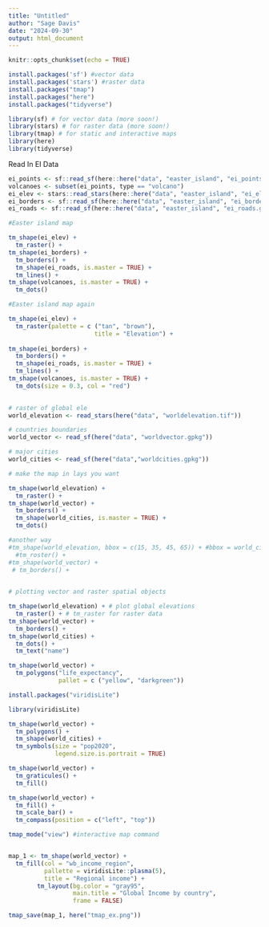 ```yaml
---
title: "Untitled"
author: "Sage Davis"
date: "2024-09-30"
output: html_document
---
```


```r
knitr::opts_chunk$set(echo = TRUE)
```

```r
install.packages('sf') #vector data
install.packages('stars') #raster data
install.packages("tmap")
install.packages("here")
install.packages("tidyverse")

```

```r
library(sf) # for vector data (more soon!)
library(stars) # for raster data (more soon!)
library(tmap) # for static and interactive maps
library(here)
library(tidyverse)
```

Read In EI Data

```r
ei_points <- sf::read_sf(here::here("data", "easter_island", "ei_points.gpkg"))
volcanoes <- subset(ei_points, type == "volcano")
ei_elev <- stars::read_stars(here::here("data", "easter_island", "ei_elev.tif"))
ei_borders <- sf::read_sf(here::here("data", "easter_island", "ei_border.gpkg"))
ei_roads <- sf::read_sf(here::here("data", "easter_island", "ei_roads.gpkg"))
```

```r
#Easter island map

tm_shape(ei_elev) +
  tm_raster() +
tm_shape(ei_borders) +
  tm_borders() +
  tm_shape(ei_roads, is.master = TRUE) +
  tm_lines() +
tm_shape(volcanoes, is.master = TRUE) +
  tm_dots()
```
```r
#Easter island map again

tm_shape(ei_elev) +
  tm_raster(palette = c ("tan", "brown"),
                        title = "Elevation") + 
  
tm_shape(ei_borders) +
  tm_borders() +
  tm_shape(ei_roads, is.master = TRUE) +
  tm_lines() +
tm_shape(volcanoes, is.master = TRUE) +
  tm_dots(size = 0.3, col = "red") 
  


```

```r
# raster of global ele
world_elevation <- read_stars(here("data", "worldelevation.tif"))

# countries boundaries
world_vector <- read_sf(here("data", "worldvector.gpkg"))

# major cities
world_cities <- read_sf(here("data","worldcities.gpkg"))

```


```r

# make the map in lays you want

tm_shape(world_elevation) +
  tm_raster() +
tm_shape(world_vector) +
  tm_borders() +
  tm_shape(world_cities, is.master = TRUE) +
  tm_dots()

#another way
#tm_shape(world_elevation, bbox = c(15, 35, 45, 65)) + #bbox = world_cities
  #tm_roster() +
#tm_shape(world_vector) +
 # tm_borders() +
  
```

```r
# plotting vector and raster spatial objects

tm_shape(world_elevation) + # plot global elevations
  tm_raster() + # tm_raster for raster data
tm_shape(world_vector) +
  tm_borders() +
tm_shape(world_cities) +
  tm_dots() +
  tm_text("name")
```

```r
tm_shape(world_vector) +
  tm_polygons("life_expectancy",
              pallet = c ("yellow", "darkgreen"))
```


```r

install.packages("viridisLite")

library(viridisLite)

```

```r
tm_shape(world_vector) +
  tm_polygons() +
  tm_shape(world_cities) +
  tm_symbols(size = "pop2020",
             legend.size.is.portrait = TRUE)
```
```r
tm_shape(world_vector) +
  tm_graticules() +
  tm_fill() 

```
```r
tm_shape(world_vector) +
  tm_fill() +
  tm_scale_bar() +
  tm_compass(position = c("left", "top"))
```
```r
tmap_mode("view") #interactive map command


map_1 <- tm_shape(world_vector) +
  tm_fill(col = "wb_income_region", 
          pallette = viridisLite::plasma(5),
          title = "Regional income") +
        tm_layout(bg.color = "gray95",
                  main.title = "Global Income by country",
                  frame = FALSE)

tmap_save(map_1, here("tmap_ex.png"))
```

